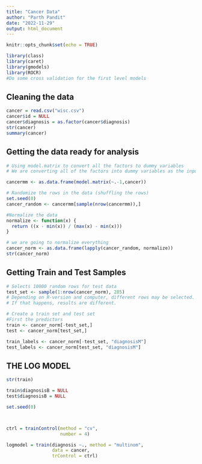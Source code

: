 ```yaml
---
title: "Cancer Data"
author: "Parth Pandit"
date: "2022-11-29"
output: html_document
---
```


```r
knitr::opts_chunk$set(echo = TRUE)
```


```r
library(class)
library(caret)
library(gmodels)
library(ROCR)
#Do some cross validation for the first level models 
```


## Cleaning the data
```r
cancer = read.csv("wisc.csv")
cancer$id = NULL
cancer$diagnosis = as.factor(cancer$diagnosis)
str(cancer)
summary(cancer)
```

## Getting the data ready for analysis
```r
# Using model.matrix to convert all the factors to dummy variables
# We are converting all of the factors into dummy variables as the input into knn has to be numeric

cancermm <- as.data.frame(model.matrix(~.-1,cancer))

# Randomize the rows in the data (shuffling the rows)
set.seed(0)
cancer_random <- cancermm[sample(nrow(cancermm)),]

#Normalize the data
normalize <- function(x) {
  return ((x - min(x)) / (max(x) - min(x)))
}

# we are going to normalize everything 
cancer_norm <- as.data.frame(lapply(cancer_random, normalize))
str(cancer_norm)
```

## Getting Train and Test Samples

```r
# Selects 10000 random rows for test data
test_set <- sample(1:nrow(cancer_norm), 285) 
# Depending on R-version and computer, different rows may be selected. 
# If that happens, results are different. 

# Create a train set and test set
#First the predictors 
train <- cancer_norm[-test_set,]
test <- cancer_norm[test_set,]

train_labels <- cancer_norm[-test_set, "diagnosisM"]
test_labels <- cancer_norm[test_set, "diagnosisM"]
```

## THE LOG MODEL

```r
str(train)
```


```r
train$diagnosisB = NULL
test$diagnosisB = NULL
```


```r
set.seed(0)



ctrl = trainControl(method = "cv",
                    number = 4)

logmodel = train(diagnosis ~., method = "multinom",
                 data = cancer,
                 trControl = ctrl)
```


